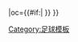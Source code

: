{{fb team |t=-{zh-hans:鲁什登钻石; zh-hk:魯斯頓鑽石;}- |tan=鲁什登钻石足球俱乐部 |tc=ENG |abb={{#if:{{{abb|}}}|R&D{{0}}}} |oc={{#if:{{{oc|}}}|{{{oc}}} }} }}<!--
--><noinclude>[[Category:足球模板]]</noinclude>